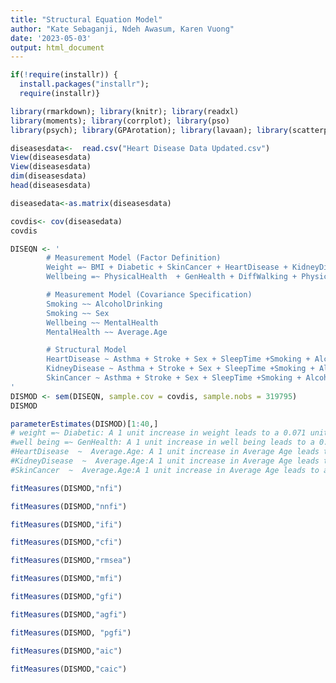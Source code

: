 ```yaml
---
title: "Structural Equation Model"
author: "Kate Sebaganji, Ndeh Awasum, Karen Vuong"
date: '2023-05-03'
output: html_document
---
```



```r
if(!require(installr)) {
  install.packages("installr"); 
  require(installr)}
```


```r
library(rmarkdown); library(knitr); library(readxl)
library(moments); library(corrplot); library(pso)
library(psych); library(GPArotation); library(lavaan); library(scatterplot3d);library(corrplot);library(moments)
```


```r
diseasesdata<-  read.csv("Heart Disease Data Updated.csv")
View(diseasesdata)
View(diseasesdata)
dim(diseasesdata)
head(diseasesdata)

diseasedata<-as.matrix(diseasesdata)      
```

```r
covdis<- cov(diseasedata)
covdis
```

```r
DISEQN <- '
        # Measurement Model (Factor Definition)
        Weight =~ BMI + Diabetic + SkinCancer + HeartDisease + KidneyDisease
        Wellbeing =~ PhysicalHealth  + GenHealth + DiffWalking + PhysicalActivity + SkinCancer + HeartDisease + KidneyDisease

        # Measurement Model (Covariance Specification)
        Smoking ~~ AlcoholDrinking
        Smoking ~~ Sex
        Wellbeing ~~ MentalHealth
        MentalHealth ~~ Average.Age

        # Structural Model
        HeartDisease ~ Asthma + Stroke + Sex + SleepTime +Smoking + AlcoholDrinking + MentalHealth + Average.Age
        KidneyDisease ~ Asthma + Stroke + Sex + SleepTime +Smoking + AlcoholDrinking + MentalHealth + Average.Age
        SkinCancer ~ Asthma + Stroke + Sex + SleepTime +Smoking + AlcoholDrinking + MentalHealth + Average.Age
'
DISMOD <- sem(DISEQN, sample.cov = covdis, sample.nobs = 319795)
DISMOD
```

```r
parameterEstimates(DISMOD)[1:40,]
# weight =~ Diabetic: A 1 unit increase in weight leads to a 0.071 unit increase in diabetics. This is a significant effect because the p-value is less than 0.01
#well being =~ GenHealth: A 1 unit increase in well being leads to a 0.144 unit decrease in General health. The p-value is 0.000 and the z-score is very high. This is a significant effect.
#HeartDisease  ~  Average.Age: A 1 unit increase in Average Age leads to a 0.003 unit increase in Heart disease. The p-value is 0.000 and this effect has the highest z-score as compared to the other dimensions that load to Heart disease
#KidneyDisease  ~  Average.Age:A 1 unit increase in Average Age leads to a 0.001 unit increase in Kidney disease. The p-value is 0.000 and this effect has the highest z-score as compared to the other dimensions that load to Kidney disease
#SkinCancer  ~  Average.Age:A 1 unit increase in Average Age leads to a 0.004 unit increase in Skin Cancer The p-value is 0.000 and this effect has the highest z-score as compared to the other dimensions that load to Skin cancer

```

```r
fitMeasures(DISMOD,"nfi")
```

```r
fitMeasures(DISMOD,"nnfi")
```

```r
fitMeasures(DISMOD,"ifi")
```

```r
fitMeasures(DISMOD,"cfi")
```

```r
fitMeasures(DISMOD,"rmsea")
```

```r
fitMeasures(DISMOD,"mfi")
```

```r
fitMeasures(DISMOD,"gfi")
```

```r
fitMeasures(DISMOD,"agfi")
```

```r
fitMeasures(DISMOD, "pgfi")
```

```r
fitMeasures(DISMOD,"aic")
```

```r
fitMeasures(DISMOD,"caic")
```